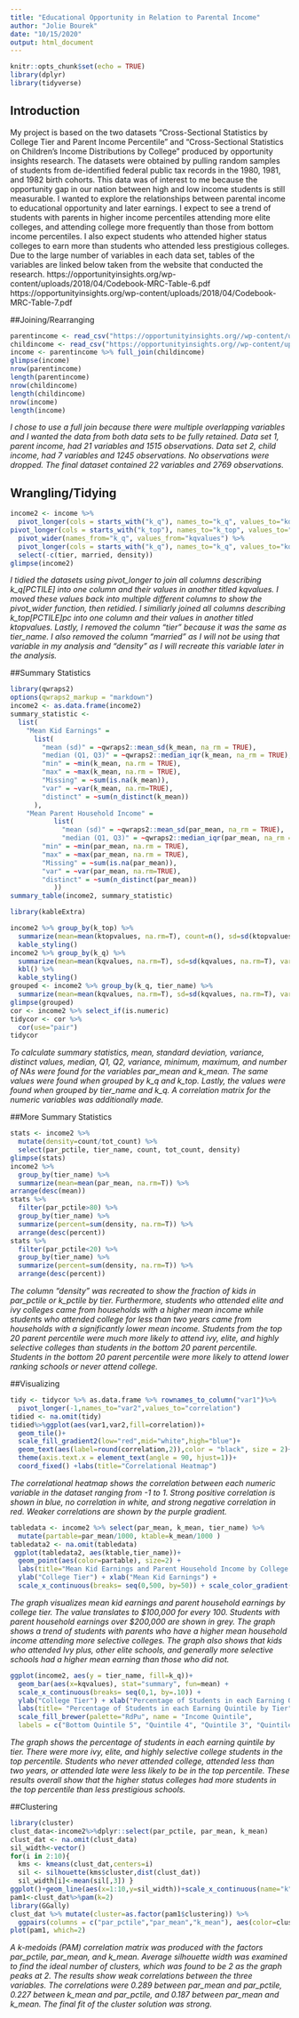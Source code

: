 ```yaml
---
title: "Educational Opportunity in Relation to Parental Income"
author: "Jolie Bourek"
date: "10/15/2020"
output: html_document
---
```


```r
knitr::opts_chunk$set(echo = TRUE)
library(dplyr)
library(tidyverse)
```

## Introduction 

  My project is based on the two datasets “Cross-Sectional Statistics by College Tier and Parent Income Percentile” and “Cross-Sectional Statistics on Children’s Income Distributions by College” produced by opportunity insights research. The datasets were obtained by pulling random samples of students from de-identified federal public tax records in the 1980, 1981, and 1982 birth cohorts. This data was of interest to me because the opportunity gap in our nation between high and low income students is still measurable. I wanted to explore the relationships between parental income to educational opportunity and later earnings. I expect to see a trend of students with parents in higher income percentiles attending more elite colleges, and attending college more frequently than those from bottom income percentiles. I also expect students who attended higher status colleges to earn more than students who attended less prestigious colleges. 
Due to the large number of variables in each data set, tables of the variables are linked below taken from the website that conducted the research. 
https://opportunityinsights.org/wp-content/uploads/2018/04/Codebook-MRC-Table-6.pdf
https://opportunityinsights.org/wp-content/uploads/2018/04/Codebook-MRC-Table-7.pdf

##Joining/Rearranging 

```r
parentincome <- read_csv("https://opportunityinsights.org//wp-content/uploads/2018/04/mrc_table6.csv")
childincome <- read_csv("https://opportunityinsights.org//wp-content/uploads/2018/04/mrc_table7.csv")
income <- parentincome %>% full_join(childincome)
glimpse(income)
nrow(parentincome)
length(parentincome)
nrow(childincome)
length(childincome)
nrow(income)
length(income)
```
*I chose to use a full join because there were multiple overlapping variables and I wanted the data from both data sets to be fully retained. Data set 1, parent income, had 21 variables and 1515 observations. Data set 2, child income, had 7 variables and 1245 observations. No observations were dropped. The final dataset contained 22 variables and 2769 observations.*

## Wrangling/Tidying
```r
income2 <- income %>% 
  pivot_longer(cols = starts_with("k_q"), names_to="k_q", values_to="kqvalues")  %>% 
pivot_longer(cols = starts_with("k_top"), names_to="k_top", values_to="ktopvalues") %>% 
  pivot_wider(names_from="k_q", values_from="kqvalues") %>% 
  pivot_longer(cols = starts_with("k_q"), names_to="k_q", values_to="kqvalues") %>% 
  select(-c(tier, married, density)) 
glimpse(income2)
```
*I tidied the datasets using pivot_longer to join all columns describing k_q[PCTILE] into one column and their values in another titled kqvalues. I moved these values back into multiple different columns to show the pivot_wider function, then retidied. I similiarly joined all columns describing k_top[PCTILE]pc into one column and their values in another titled ktopvalues. Lastly, I removed the column "tier" because it was the same as tier_name. I also removed the column "married" as I will not be using that variable in my analysis and "density" as I will recreate this variable later in the analysis.*

##Summary Statistics 

```r
library(qwraps2)
options(qwraps2_markup = "markdown")
income2 <- as.data.frame(income2)
summary_statistic <-
  list(
    "Mean Kid Earnings" =
      list(
        "mean (sd)" = ~qwraps2::mean_sd(k_mean, na_rm = TRUE),
        "median (Q1, Q3)" = ~qwraps2::median_iqr(k_mean, na_rm = TRUE),
        "min" = ~min(k_mean, na.rm = TRUE),
        "max" = ~max(k_mean, na.rm = TRUE),
        "Missing" = ~sum(is.na(k_mean)),
        "var" = ~var(k_mean, na.rm=TRUE),
        "distinct" = ~sum(n_distinct(k_mean))
      ),
    "Mean Parent Household Income" = 
           list(
             "mean (sd)" = ~qwraps2::mean_sd(par_mean, na_rm = TRUE),
             "median (Q1, Q3)" = ~qwraps2::median_iqr(par_mean, na_rm = TRUE),
        "min" = ~min(par_mean, na.rm = TRUE),
        "max" = ~max(par_mean, na.rm = TRUE),
        "Missing" = ~sum(is.na(par_mean)),
        "var" = ~var(par_mean, na.rm=TRUE),
        "distinct" = ~sum(n_distinct(par_mean))
           ))
summary_table(income2, summary_statistic)

library(kableExtra)

income2 %>% group_by(k_top) %>%
  summarize(mean=mean(ktopvalues, na.rm=T), count=n(), sd=sd(ktopvalues, na.rm=T), variance=var(ktopvalues, na.rm=T), distinct=sum(n_distinct(ktopvalues)), min=min(ktopvalues, na.rm=T), median(ktopvalues, na.rm=T), max=max(ktopvalues, na.rm=T), Q1=quantile(ktopvalues,probs = 0.25, na.rm=T), Q3=quantile(ktopvalues, probs = 0.75, na.rm=T), Missing=sum(is.na(ktopvalues)))%>% kbl() %>%
  kable_styling()
income2 %>% group_by(k_q) %>%
  summarize(mean=mean(kqvalues, na.rm=T), sd=sd(kqvalues, na.rm=T), variance=var(kqvalues, na.rm=T), distinct=sum(n_distinct(kqvalues)), min=min(kqvalues, na.rm=T), max=max(kqvalues, na.rm=T),median(kqvalues, na.rm=T), max=max(kqvalues, na.rm=T), Q1=quantile(kqvalues,probs = 0.25, na.rm=T), Q3=quantile(kqvalues, probs = 0.75, na.rm=T), Missing=sum(is.na(kqvalues))) %>% 
  kbl() %>%
  kable_styling()
grouped <- income2 %>% group_by(k_q, tier_name) %>%
  summarize(mean=mean(kqvalues, na.rm=T), sd=sd(kqvalues, na.rm=T), variance=var(kqvalues, na.rm=T), distinct=sum(n_distinct(kqvalues)), min=min(kqvalues, na.rm=T), max=max(kqvalues, na.rm=T),median(kqvalues, na.rm=T), max=max(kqvalues, na.rm=T), Q1=quantile(kqvalues,probs = 0.25, na.rm=T), Q3=quantile(kqvalues, probs = 0.75, na.rm=T), Missing=sum(is.na(kqvalues))) 
glimpse(grouped) 
cor <- income2 %>% select_if(is.numeric)
tidycor <- cor %>%
  cor(use="pair") 
tidycor 

```

*To calculate summary statistics, mean, standard deviation, variance, distinct values, median, Q1, Q2, variance, minimum, maximum, and number of NAs were found for the variables par_mean and k_mean. The same values were found when grouped by k_q and k_top. Lastly, the values were found when grouped by tier_name and k_q. A correlation matrix for the numeric variables was additionally made.*

##More Summary Statistics 

```r
stats <- income2 %>% 
  mutate(density=count/tot_count) %>% 
  select(par_pctile, tier_name, count, tot_count, density)
glimpse(stats)
income2 %>% 
  group_by(tier_name) %>% 
  summarize(mean=mean(par_mean, na.rm=T)) %>%
arrange(desc(mean))
stats %>% 
  filter(par_pctile>80) %>% 
  group_by(tier_name) %>%
  summarize(percent=sum(density, na.rm=T)) %>% 
  arrange(desc(percent))
stats %>% 
  filter(par_pctile<20) %>% 
  group_by(tier_name) %>%
  summarize(percent=sum(density, na.rm=T)) %>% 
  arrange(desc(percent))
```

*The column "density" was recreated to show the fraction of kids in par_pctile or k_pctile by tier. Furthermore, students who attended elite and ivy colleges came from households with a higher mean income while students who attended college for less than two years came from households with a significantly lower mean income. Students from the top 20 parent percentile were much more likely to attend ivy, elite, and highly selective colleges than students in the bottom 20 parent percentile. Students in the bottom 20 parent percentile were more likely to attend lower ranking schools or never attend college.*

##Visualizing 
 
```R
tidy <- tidycor %>% as.data.frame %>% rownames_to_column("var1")%>%
  pivot_longer(-1,names_to="var2",values_to="correlation")
tidied <- na.omit(tidy)
tidied%>%ggplot(aes(var1,var2,fill=correlation))+
  geom_tile()+
  scale_fill_gradient2(low="red",mid="white",high="blue")+ 
  geom_text(aes(label=round(correlation,2)),color = "black", size = 2)+ 
  theme(axis.text.x = element_text(angle = 90, hjust=1))+
  coord_fixed() +labs(title="Correlational Heatmap")
```

*The correlational heatmap shows the correlation between each numeric variable in the dataset ranging from -1 to 1. Strong positive correlation is shown in blue, no correlation in white, and strong negative correlation in red. Weaker correlations are shown by the purple gradient.*

```R
tabledata <- income2 %>% select(par_mean, k_mean, tier_name) %>% 
  mutate(partable=par_mean/1000, ktable=k_mean/1000 )
tabledata2 <- na.omit(tabledata)
 ggplot(tabledata2, aes(ktable,tier_name))+
  geom_point(aes(color=partable), size=2) + 
  labs(title="Mean Kid Earnings and Parent Household Income by College Tier", color="Mean Parent Household Income") + 
  ylab("College Tier") + xlab("Mean Kid Earnings") + 
  scale_x_continuous(breaks= seq(0,500, by=50)) + scale_color_gradient(low="purple", high="white")
```

*The graph visualizes mean kid earnings and parent household earnings by college tier. The value translates to $100,000 for every 100. Students with parent household earnings over $200,000 are shown in grey. The graph shows a trend of students with parents who have a higher mean household income attending more selective colleges. The graph also shows that kids who attended Ivy plus, other elite schools, and generally more selective schools had a higher mean earning than those who did not.* 

```R
ggplot(income2, aes(y = tier_name, fill=k_q))+ 
  geom_bar(aes(x=kqvalues), stat="summary", fun=mean) +
  scale_x_continuous(breaks= seq(0,1, by=.10)) +
  ylab("College Tier") + xlab("Percentage of Students in each Earning Quintile") +
  labs(title= "Percentage of Students in each Earning Quintile by Tier") + 
  scale_fill_brewer(palette="RdPu", name = "Income Quintile", 
  labels = c("Bottom Quintile 5", "Quintile 4", "Quintile 3", "Quintile 2", "Top Quintile 1"))
```

*The graph shows the percentage of students in each earning quintile by tier. There were more ivy, elite, and highly selective college students in the top percentile. Students who never attended college, attended less than two years, or attended late were less likely to be in the top percentile. These results overall show that the higher status colleges had more students in the top percentile than less prestigious schools. *

##Clustering

```r
library(cluster)
clust_data<-income2%>%dplyr::select(par_pctile, par_mean, k_mean)
clust_dat <- na.omit(clust_data)
sil_width<-vector() 
for(i in 2:10){  
  kms <- kmeans(clust_dat,centers=i) 
  sil <- silhouette(kms$cluster,dist(clust_dat)) 
  sil_width[i]<-mean(sil[,3]) }
ggplot()+geom_line(aes(x=1:10,y=sil_width))+scale_x_continuous(name="k",breaks=1:10)
pam1<-clust_dat%>%pam(k=2)
library(GGally) 
clust_dat %>% mutate(cluster=as.factor(pam1$clustering)) %>% 
  ggpairs(columns = c("par_pctile","par_mean","k_mean"), aes(color=cluster))
plot(pam1, which=2)
```

*A k-medoids (PAM) correlation matrix was produced with the factors par_pctile, par_mean, and k_mean. Average silhouette width was examined to find the ideal number of clusters, which was found to be 2 as the graph peaks at 2. The results show weak correlations between the three variables. The correlations were 0.289 between par_mean and par_pctile, 0.227 between k_mean and par_pctile, and 0.187 between par_mean and k_mean. The final fit of the cluster solution was strong.*

